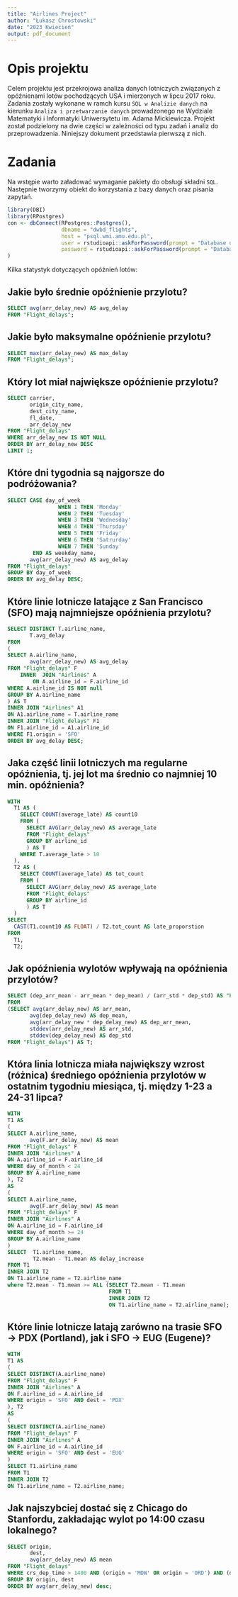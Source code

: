 ---
title: "Airlines Project"
author: "Łukasz Chrostowski"
date: "2023 Kwiecień"
output: pdf_document
---

# Opis projektu
Celem projektu jest przekrojowa analiza danych lotniczych związanych z opóźnienami lotów pochodzących USA i mierzonych w lipcu 2017 roku. Zadania zostały wykonane w ramch kursu `SQL w Analizie danych` na kierunku `Analiza i przetwarzanie danych` prowadzonego na Wydziale Matematyki i Informatyki Uniwersytetu im. Adama Mickiewicza. Projekt został podzielony na dwie części w zależności od typu zadań i analiz do przeprowadzenia. Niniejszy dokument przedstawia pierwszą z nich.

# Zadania
Na wstępie warto załadować wymaganie pakiety do obsługi składni `SQL`.
Następnie tworzymy obiekt do korzystania z bazy danych oraz pisania zapytań.

```{r, warning=FALSE}
library(DBI)
library(RPostgres)
con <- dbConnect(RPostgres::Postgres(),
                 dbname = "dwbd_flights",
                 host = "psql.wmi.amu.edu.pl",
                 user = rstudioapi::askForPassword(prompt = "Database user"),
                 password = rstudioapi::askForPassword(prompt = "Database password")
)
```
Kilka statystyk dotyczących opóźnień lotów:

## Jakie było średnie opóźnienie przylotu?
```{sql connection=con}
SELECT avg(arr_delay_new) AS avg_delay
FROM "Flight_delays";
```
## Jakie było maksymalne opóźnienie przylotu?
```{sql connection=con}
SELECT max(arr_delay_new) AS max_delay
FROM "Flight_delays";
```

## Który lot miał największe opóźnienie przylotu?
```{sql connection=con}
SELECT carrier,
       origin_city_name,
       dest_city_name,
       fl_date,
       arr_delay_new
FROM "Flight_delays"
WHERE arr_delay_new IS NOT NULL
ORDER BY arr_delay_new DESC
LIMIT 1;
```

## Które dni tygodnia są najgorsze do podróżowania?
```{sql connection=con}
SELECT CASE day_of_week
                WHEN 1 THEN 'Monday'
                WHEN 2 THEN 'Tuesday'
                WHEN 3 THEN 'Wednesday'
                WHEN 4 THEN 'Thursday'
                WHEN 5 THEN 'Friday'
                WHEN 6 THEN 'Satrurday'
                WHEN 7 THEN 'Sunday'
        END AS weekday_name,
       avg(arr_delay_new) AS avg_delay
FROM "Flight_delays"
GROUP BY day_of_week
ORDER BY avg_delay DESC;
```

## Które linie lotnicze latające z San Francisco (SFO) mają najmniejsze opóźnienia przylotu?
```{sql connection=con}
SELECT DISTINCT T.airline_name,
       T.avg_delay
FROM
(
SELECT A.airline_name,
       avg(arr_delay_new) AS avg_delay
FROM "Flight_delays" F
    INNER  JOIN "Airlines" A
        ON A.airline_id = F.airline_id
WHERE A.airline_id IS NOT null
GROUP BY A.airline_name
) AS T
INNER JOIN "Airlines" A1
ON A1.airline_name = T.airline_name
INNER JOIN "Flight_delays" F1
ON F1.airline_id = A1.airline_id 
WHERE F1.origin = 'SFO'
ORDER BY avg_delay DESC;
```

## Jaka część linii lotniczych ma regularne opóźnienia, tj. jej lot ma średnio co najmniej 10 min. opóźnienia?
```{sql connection=con}
WITH
  T1 AS (
    SELECT COUNT(average_late) AS count10
    FROM (
      SELECT AVG(arr_delay_new) AS average_late
      FROM "Flight_delays"
      GROUP BY airline_id
      ) AS T
    WHERE T.average_late > 10
  ),
  T2 AS (
    SELECT COUNT(average_late) AS tot_count
    FROM (
      SELECT AVG(arr_delay_new) AS average_late
      FROM "Flight_delays"
      GROUP BY airline_id
      ) AS T
  )
SELECT 
  CAST(T1.count10 AS FLOAT) / T2.tot_count AS late_proporstion
FROM 
  T1, 
  T2;
```

## Jak opóźnienia wylotów wpływają na opóźnienia przylotów?
```{sql connection=con}
SELECT (dep_arr_mean - arr_mean * dep_mean) / (arr_std * dep_std) AS "Pearson r"
FROM 
(SELECT avg(arr_delay_new) AS arr_mean,
       avg(dep_delay_new) AS dep_mean,
       avg(arr_delay_new * dep_delay_new) AS dep_arr_mean,
       stddev(arr_delay_new) AS arr_std,
       stddev(dep_delay_new) AS dep_std
FROM "Flight_delays") AS T;
```

## Która linia lotnicza miała największy wzrost (różnica) średniego opóźnienia przylotów w ostatnim tygodniu miesiąca, tj. między 1-23 a 24-31 lipca?
```{sql connection=con}
WITH 
T1 AS 
( 
SELECT A.airline_name,
       avg(F.arr_delay_new) AS mean
FROM "Flight_delays" F
INNER JOIN "Airlines" A 
ON A.airline_id = F.airline_id
WHERE day_of_month < 24
GROUP BY A.airline_name
), T2 
AS 
(
SELECT A.airline_name,
       avg(F.arr_delay_new) AS mean
FROM "Flight_delays" F
INNER JOIN "Airlines" A 
ON A.airline_id = F.airline_id
WHERE day_of_month >= 24
GROUP BY A.airline_name
)
SELECT  T1.airline_name,
        T2.mean - T1.mean AS delay_increase
FROM T1
INNER JOIN T2
ON T1.airline_name = T2.airline_name
where T2.mean - T1.mean >= ALL (SELECT T2.mean - T1.mean
                                FROM T1 
                                INNER JOIN T2
                                ON T1.airline_name = T2.airline_name);
```

## Które linie lotnicze latają zarówno na trasie SFO → PDX (Portland), jak i SFO → EUG (Eugene)?
```{sql connection=con}
WITH 
T1 AS 
(
SELECT DISTINCT(A.airline_name)
FROM "Flight_delays" F
INNER JOIN "Airlines" A 
ON F.airline_id = A.airline_id
WHERE origin = 'SFO' AND dest = 'PDX'
), T2
AS
(
SELECT DISTINCT(A.airline_name)
FROM "Flight_delays" F
INNER JOIN "Airlines" A 
ON F.airline_id = A.airline_id
WHERE origin = 'SFO' AND dest = 'EUG'
)
SELECT T1.airline_name
FROM T1 
INNER JOIN T2 
ON T1.airline_name = T2.airline_name;
```

## Jak najszybciej dostać się z Chicago do Stanfordu, zakładając wylot po 14:00 czasu lokalnego?
```{sql connection=con}
SELECT origin,
       dest,
       avg(arr_delay_new) AS mean
FROM "Flight_delays"
WHERE crs_dep_time > 1400 AND (origin = 'MDW' OR origin = 'ORD') AND (dest = 'SFO' OR dest = 'SJC' OR dest = 'OAK')
GROUP BY origin, dest
ORDER BY avg(arr_delay_new) desc;
```
